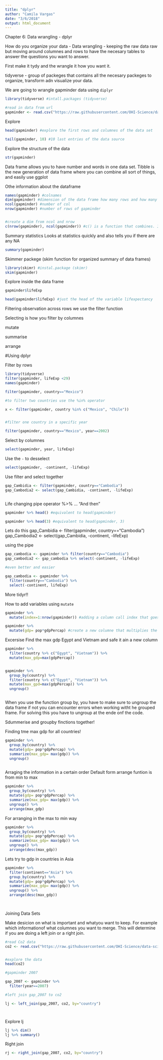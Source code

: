 ```yaml
---
title: "dplyr"
author: "Camila Vargas"
date: "3/6/2018"
output: html_document
---
```


Chapter 6: Data wrangling - dplyr

How do you organize your data - Data wrangling - keeping the raw data raw but moving around columnes and rows to have the necesary tables to answer the questions you want to answer.

First make it tydy and the wrangle it how you want it.

tidyverse - group of packeges that contains all the necesary packeges to organize, transform adn visualize your data.

We are going to wrangle gapminder data using `diplyr`

```r
library(tidyverse) #intall.packages (tidyverse)

#read in data from url
gapminder <- read.csv("https://raw.githubusercontent.com/OHI-Science/data-science-training/master/data/gapminder.csv")

```

Explore
```r
head(gapminder) #explore the first rows and columnes of the data set

```

```r
tail(gapminder, 10) #10 last entries of the data source
```

Explore the structure of the data

```r
str(gapminder)
```


Data frame allows you to have number and words in one data set.
Tibble is the new generation of data frame where you can combine all sort of things, and easily use ggplot


Othe information about the dataframe

```r
names(gapminder) #colnames
dim(gapminder) #dimension of the data frame how many rows and how many col
ncol(gapminder) #number of col
nrow(gapminder) #number of rows of gapminder


#create a dim from ncol and nrow
c(nrow(gapminder), ncol(gapminder)) #c() is a function that combines. In this case number of rows and number of col in the data frame gapminder


```


Summary statistics
Looks at statistics quickly and also tells you if there are any NA

```r
summary(gapminder)
```

Skimmer packege (skim function for organized summary of data frames)

```r
library(skimr) #instal.package (skimr)
skim(gapminder)

```


Explore inside the data frame

```r
gapminder$lifeExp
```

```r
head(gapminder$lifeExp) #just the head of the variable lifexpectancy
```

Filtering observation across rows we use the filter function

Selecting is how you filter by columnes

mutate

summarise

arrange

#Using dplyr

Filter by rows
```r
library(tidyverse)
filter(gapminder, lifeExp <29)
names(gapminder)

filter(gapminder, country=="Mexico")

#to filter two countries use the %in% operator

x <- filter(gapminder, country %in% c("Mexico", "Chile"))


#filter one country in a specific year

filter(gapminder, country=="Mexico", year==2002)

```


Select by columnes

```r
select(gapminder, year, lifeExp)
```

Use the `-` to desselect

```r
select(gapminder, -continent, -lifeExp)
```


Use filter and select together

```r
gap_Cambidia <- filter(gapminder, country=="Cambodia")
gap_Cambodia2 <- select(gap_Cambidia, -continent, -lifeExp)



```


Life changing pipe operator %>% ... "And then"

```r
gapminder %>% head() #equivalent to head(gapminder)
```


```r
gapminder %>% head(3) #equivalent to head(gapminder, 3)
```


Lets do this
gap_Cambidia <- filter(gapminder, country=="Cambodia")
gap_Cambodia2 <- select(gap_Cambidia, -continent, -lifeExp)

using the pipe

```r
gap_cambodia <- gapminder %>% filter(country=="Cambodia")
gap_cambodia2 <- gap_cambodia %>% select(-continent, -lifeExp)

#even better and easier

gap_cambodia <- gapminder %>% 
  filter(country=="Cambodia") %>% 
  select(-continent, lifeExp)


```


More tidyr!!

How to add variables using `mutate`

```r
gapminder %>% 
  mutate(index=1:nrow(gapminder)) #adding a column call index that goes from 1 to as many rows as the data frame has
```


```r
gapminder %>% 
  mutate(gdp= pop*gdpPercap) #create a new columne that multiplies the pop variable from gapminder data set times gdpPercap. Once I anounce the data frame name i can just call the variables
```

Excersise
Find the max gdp Egypt and Vietnam and safe it ain a new column

```r
gapminder %>% 
  filter(country %>% c("Egypt", "Vietnam")) %>% 
  mutate(max_gdp=max(gdpPercap))


gapminder %>% 
  group_by(country) %>% 
  filter(country %>% c("Egypt", "Vietnam")) %>% 
  mutate(max_gpd=max(gdpPercap)) %>% 
  ungroup() 



```

When you use the function group by, you have to make sure to ungroup the data frame if not you can encounter errors when working witht he grouped frame.
For solving this you have to ungroup at the ende onf the code.


Sdummerise and groupby finctions together!

Finding tme max gdp for all countries!

```r
gapminder %>% 
  group_by(country) %>% 
  mutate(gdp= pop*gdpPercap) %>%
  summarize(max_gdp= max(gdp)) %>% 
  ungroup()
  

```


Arraging the information in a certain order
Default form arrange funtion is from min to max

```r
gapminder %>% 
  group_by(country) %>% 
  mutate(gdp= pop*gdpPercap) %>%
  summarize(max_gdp= max(gdp)) %>% 
  ungroup() %>% 
  arrange(max_gdp)
```

For arranging in the max to min way

```r
gapminder %>% 
  group_by(country) %>% 
  mutate(gdp= pop*gdpPercap) %>%
  summarize(max_gdp= max(gdp)) %>% 
  ungroup() %>% 
  arrange(desc(max_gdp))

```

Lets try to gdp in countries in Asia

```r
gapminder %>% 
  filter(continent=="Asia") %>% 
  group_by(country) %>%
  mutate(gdp= pop*gdpPercap) %>%
  summarize(max_gdp= max(gdp)) %>% 
  ungroup() %>% 
  arrange(desc(max_gdp))
  
  
```


Joining Data Sets

Make desicion on what is important and whatyou want to keep. For example which informationof what columnes you want to merge. This will determine if you are doing a left join or a right join.

```r
#read Co2 data
co2 <- read.csv("https://raw.githubusercontent.com/OHI-Science/data-science-training/master/data/co2.csv")


#explore the data
head(co2)

#gapminder 2007

gap_2007 <- gapminder %>% 
  filter(year==2007)

#left join gap_2007 to co2

lj <- left_join(gap_2007, co2, by="country")




```


Explore lj

```r
lj %>% dim()
lj %>% summary()
```

Right join

```r
rj <- right_join(gap_2007, co2, by="country")
```









